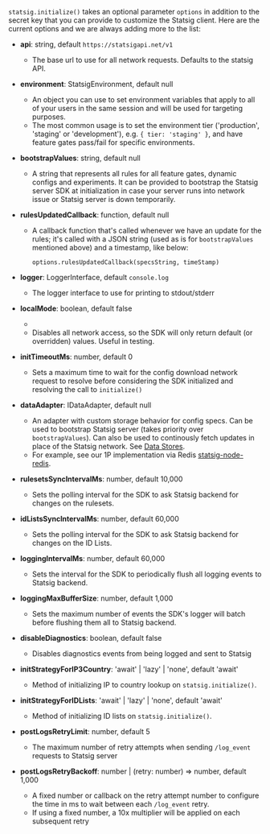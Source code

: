 
`statsig.initialize()` takes an optional parameter `options` in addition to the secret key that you can provide to customize the Statsig client. Here are the current options and we are always adding more to the list:

- **api**: string, default `https://statsigapi.net/v1`
  - The base url to use for all network requests. Defaults to the statsig API.
- **environment**: StatsigEnvironment, default null

  - An object you can use to set environment variables that apply to all of your users in the same session and will be used for targeting purposes.
  - The most common usage is to set the environment tier ('production', 'staging' or 'development'), e.g. `{ tier: 'staging' }`, and have feature gates pass/fail for specific environments.

- **bootstrapValues**: string, default null
  - A string that represents all rules for all feature gates, dynamic configs and experiments. It can be provided to bootstrap the Statsig server SDK at initialization in case your server runs into network issue or Statsig server is down temporarily.
- **rulesUpdatedCallback**: function, default null

  - A callback function that's called whenever we have an update for the rules; it's called with a JSON string (used as is for `bootstrapValues` mentioned above) and a timestamp, like below:

    ```
    options.rulesUpdatedCallback(specsString, timeStamp)
    ```
- **logger**: LoggerInterface, default `console.log`
  - The logger interface to use for printing to stdout/stderr
- **localMode**: boolean, default false
  - <LocalModeSnippet type="server" />
  - Disables all network access, so the SDK will only return default (or overridden) values. Useful in testing.
- **initTimeoutMs**: number, default 0
  - Sets a maximum time to wait for the config download network request to resolve before considering the SDK initialized and resolving the call to `initialize()`
- **dataAdapter**: IDataAdapter, default null
  - An adapter with custom storage behavior for config specs. Can be used to bootstrap Statsig server (takes priority over `bootstrapValues`). Can also be used to continously fetch updates in place of the Statsig network. See [Data Stores](/server/concepts/data_store).
  - For example, see our 1P implementation via Redis [statsig-node-redis](https://github.com/statsig-io/node-js-server-sdk-redis).
- **rulesetsSyncIntervalMs**: number, default 10,000
  - Sets the polling interval for the SDK to ask Statsig backend for changes on the rulesets.
- **idListsSyncIntervalMs**: number, default 60,000
  - Sets the polling interval for the SDK to ask Statsig backend for changes on the ID Lists.
- **loggingIntervalMs**: number, default 60,000
  - Sets the interval for the SDK to periodically flush all logging events to Statsig backend.
- **loggingMaxBufferSize**: number, default 1,000
  - Sets the maximum number of events the SDK's logger will batch before flushing them all to Statsig backend.
- **disableDiagnostics**: boolean, default false
  - Disables diagnostics events from being logged and sent to Statsig
- **initStrategyForIP3Country**: 'await' | 'lazy' | 'none', default 'await'
  - Method of initializing IP to country lookup on `statsig.initialize()`.
- **initStrategyForIDLists**: 'await' | 'lazy' | 'none', default 'await'
  - Method of initializing ID lists on `statsig.initialize()`.
- **postLogsRetryLimit**: number, default 5
  - The maximum number of retry attempts when sending `/log_event` requests to Statsig server
- **postLogsRetryBackoff**: number | (retry: number) => number, default 1,000
  - A fixed number or callback on the retry attempt number to configure the time in ms to wait between each `/log_event` retry.
  - If using a fixed number, a 10x multiplier will be applied on each subsequent retry
